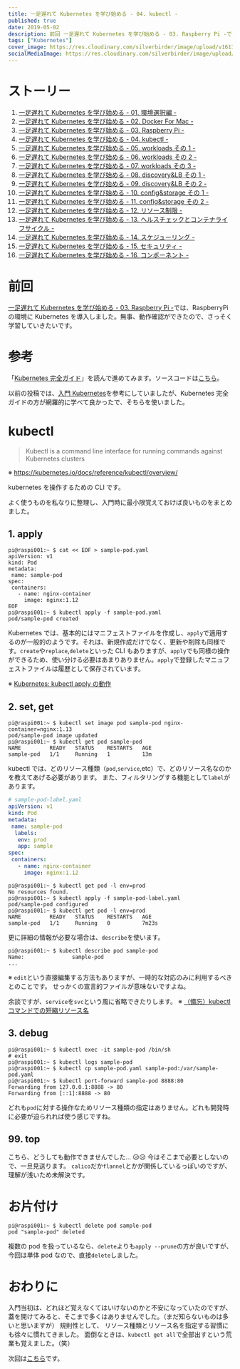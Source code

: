 ```yaml
---
title: 一足遅れて Kubernetes を学び始める - 04. kubectl -
published: true
date: 2019-05-02
description: 前回 一足遅れて Kubernetes を学び始める - 03. Raspberry Pi -では、RaspberryPiの環境にKubernetesを導入しました。無事、動作確認ができたので、さっそく学習していきたいです。
tags: ["Kubernetes"]
cover_image: https://res.cloudinary.com/silverbirder/image/upload/v1611128736/silver-birder.github.io/assets/logo.png
socialMediaImage: https://res.cloudinary.com/silverbirder/image/upload/v1611128736/silver-birder.github.io/assets/logo.png
---
```


# ストーリー

1. [一足遅れて Kubernetes を学び始める - 01. 環境選択編 -](../start_the_learning_kubernetes_01/index.mdx)
1. [一足遅れて Kubernetes を学び始める - 02. Docker For Mac -](../start_the_learning_kubernetes_02/index.mdx)
1. [一足遅れて Kubernetes を学び始める - 03. Raspberry Pi -](../start_the_learning_kubernetes_03/index.mdx)
1. [一足遅れて Kubernetes を学び始める - 04. kubectl -](../start_the_learning_kubernetes_04/index.mdx)
1. [一足遅れて Kubernetes を学び始める - 05. workloads その 1 -](../start_the_learning_kubernetes_05/index.mdx)
1. [一足遅れて Kubernetes を学び始める - 06. workloads その 2 -](../start_the_learning_kubernetes_06/index.mdx)
1. [一足遅れて Kubernetes を学び始める - 07. workloads その 3 -](../start_the_learning_kubernetes_07/index.mdx)
1. [一足遅れて Kubernetes を学び始める - 08. discovery&LB その 1 -](../start_the_learning_kubernetes_08/index.mdx)
1. [一足遅れて Kubernetes を学び始める - 09. discovery&LB その 2 -](../start_the_learning_kubernetes_09/index.mdx)
1. [一足遅れて Kubernetes を学び始める - 10. config&storage その 1 -](../start_the_learning_kubernetes_10/index.mdx)
1. [一足遅れて Kubernetes を学び始める - 11. config&storage その 2 -](../start_the_learning_kubernetes_11/index.mdx)
1. [一足遅れて Kubernetes を学び始める - 12. リソース制限 -](../start_the_learning_kubernetes_12/index.mdx)
1. [一足遅れて Kubernetes を学び始める - 13. ヘルスチェックとコンテナライフサイクル -](../start_the_learning_kubernetes_13/index.mdx)
1. [一足遅れて Kubernetes を学び始める - 14. スケジューリング -](../start_the_learning_kubernetes_14/index.mdx)
1. [一足遅れて Kubernetes を学び始める - 15. セキュリティ -](../start_the_learning_kubernetes_15/index.mdx)
1. [一足遅れて Kubernetes を学び始める - 16. コンポーネント -](../start_the_learning_kubernetes_16/index.mdx)

# 前回

[一足遅れて Kubernetes を学び始める - 03. Raspberry Pi -](../start_the_learning_kubernetes_03/index.mdx)では、RaspberryPi の環境に Kubernetes を導入しました。無事、動作確認ができたので、さっそく学習していきたいです。

# 参考

「[Kubernetes 完全ガイド](https://www.amazon.co.jp/Kubernetes%E5%AE%8C%E5%85%A8%E3%82%AC%E3%82%A4%E3%83%89-impress-top-gear-%E9%9D%92%E5%B1%B1/dp/4295004804/)」を読んで進めてみます。ソースコードは[こちら](https://github.com/MasayaAoyama/kubernetes-perfect-guide)。

以前の投稿では、[入門 Kubernetes](https://www.amazon.co.jp/%E5%85%A5%E9%96%80-Kubernetes-Kelsey-Hightower/dp/4873118409/)を参考にしていましたが、Kubernetes 完全ガイドの方が網羅的に学べて良かったで、そちらを使いました。

# kubectl

> Kubectl is a command line interface for running commands against Kubernetes clusters

※ https://kubernetes.io/docs/reference/kubectl/overview/

kubernetes を操作するための CLI です。

よく使うものを私なりに整理し、入門時に最小限覚えておけば良いものをまとめました。

## 1. apply

```shell
pi@raspi001:~ $ cat << EOF > sample-pod.yaml
apiVersion: v1
kind: Pod
metadata:
 name: sample-pod
spec:
 containers:
   - name: nginx-container
     image: nginx:1.12
EOF
pi@raspi001:~ $ kubectl apply -f sample-pod.yaml
pod/sample-pod created
```

Kubernetes では、基本的にはマニフェストファイルを作成し、`apply`で適用するのが一般的のようです。それは、新規作成だけでなく、更新や削除も同様です。`create`や`replace`,`delete`といった CLI もありますが、`apply`でも同様の操作ができるため、使い分ける必要はあまりありません。`apply`で登録したマニュフェストファイルは履歴として保存されています。

※ [Kubernetes: kubectl apply の動作](https://qiita.com/tkusumi/items/0bf5417c865ef716b221)

## 2. set, get

```shell
pi@raspi001:~ $ kubectl set image pod sample-pod nginx-container=nginx:1.13
pod/sample-pod image updated
pi@raspi001:~ $ kubectl get pod sample-pod
NAME         READY   STATUS    RESTARTS   AGE
sample-pod   1/1     Running   1          13m
```

kubectl では、どのリソース種類（`pod`,`service`,etc）で、どのリソース名なのかを教えてあげる必要があります。
また、フィルタリングする機能として`label`があります。

```yaml
# sample-pod-label.yaml
apiVersion: v1
kind: Pod
metadata:
 name: sample-pod
  labels:
   env: prod
   app: sample
spec:
 containers:
   - name: nginx-container
     image: nginx:1.12
```

```shell
pi@raspi001:~ $ kubectl get pod -l env=prod
No resources found.
pi@raspi001:~ $ kubectl apply -f sample-pod-label.yaml
pod/sample-pod configured
pi@raspi001:~ $ kubectl get pod -l env=prod
NAME         READY   STATUS    RESTARTS   AGE
sample-pod   1/1     Running   0          7m23s
```

更に詳細の情報が必要な場合は、`describe`を使います。

```shell
pi@raspi001:~ $ kubectl describe pod sample-pod
Name:               sample-pod
...
```

※ `edit`という直接編集する方法もありますが、一時的な対応のみに利用するべきとのことです。
せっかくの宣言的ファイルが意味ないですよね。

余談ですが、`service`を`svc`という風に省略できたりします。
※ [（備忘）kubectl コマンドでの短縮リソース名](https://qiita.com/nagase/items/3b8f905f432abba15b5a)

## 3. debug

```shell
pi@raspi001:~ $ kubectl exec -it sample-pod /bin/sh
# exit
pi@raspi001:~ $ kubectl logs sample-pod
pi@raspi001:~ $ kubectl cp sample-pod.yaml sample-pod:/var/sample-pod.yaml
pi@raspi001:~ $ kubectl port-forward sample-pod 8888:80
Forwarding from 127.0.0.1:8888 -> 80
Forwarding from [::1]:8888 -> 80
```

どれも`pod`に対する操作なためリソース種類の指定はありません。どれも開発時に必要が迫られれば使う感じですね。

## 99. top

こちら、どうしても動作できませんでした... 😥😥
今はそこまで必要としないので、一旦見送ります。
`calico`だか`flannel`とかが関係しているっぽいのですが、理解が浅いため未解決です。

# お片付け

```shell
pi@raspi001:~ $ kubectl delete pod sample-pod
pod "sample-pod" deleted
```

複数の pod を扱っているなら、`delete`よりも`apply --prune`の方が良いですが、今回は単体 pod なので、直接`delete`しました。

# おわりに

入門当初は、どれほど覚えなくてはいけないのかと不安になっていたのですが、
蓋を開けてみると、そこまで多くはありませんでした。（まだ知らないものは多いと思いますが）
規則性として、 リソース種類とリソース名を指定する習慣にも徐々に慣れてきました。
面倒なときは、`kubectl get all`で全部出すという荒業も覚えました。（笑）

次回は[こちら](../start_the_learning_kubernetes_05/index.mdx)です。
